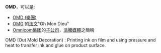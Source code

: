 '''OMD'''，可以是:
* [[OMD_(樂團)|OMD (樂團)]]
* [[OMG|OMG]] 的[[法文|法文]]"Oh Mon Dieu"
* [[Omnicom集团|Omnicom集团]]的[[子公司|子公司]]，[[浩騰媒體|浩騰媒體]]之簡稱
{{disambig|cat=三字拉丁字母縮寫消歧義}}
OMD (Out Mold Decoration) : Printing ink on film and using pressure and heat to transfer ink and glue on product surface.